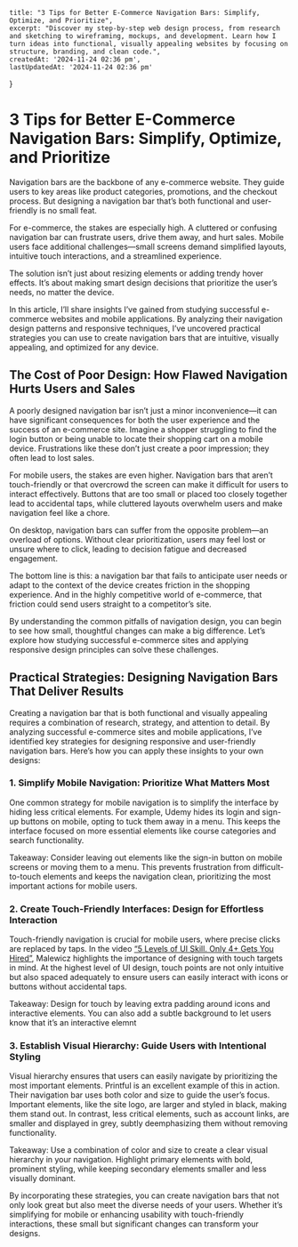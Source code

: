 	title: "3 Tips for Better E-Commerce Navigation Bars: Simplify, Optimize, and Prioritize",
	excerpt: "Discover my step-by-step web design process, from research and sketching to wireframing, mockups, and development. Learn how I turn ideas into functional, visually appealing websites by focusing on structure, branding, and clean code.",
	createdAt: '2024-11-24 02:36 pm',
	lastUpdatedAt: '2024-11-24 02:36 pm'
}

# 3 Tips for Better E-Commerce Navigation Bars: Simplify, Optimize, and Prioritize
Navigation bars are the backbone of any e-commerce website. They guide users to key areas like product categories, promotions, and the checkout process. But designing a navigation bar that’s both functional and user-friendly is no small feat.

For e-commerce, the stakes are especially high. A cluttered or confusing navigation bar can frustrate users, drive them away, and hurt sales. Mobile users face additional challenges—small screens demand simplified layouts, intuitive touch interactions, and a streamlined experience.

The solution isn’t just about resizing elements or adding trendy hover effects. It’s about making smart design decisions that prioritize the user’s needs, no matter the device.

In this article, I’ll share insights I’ve gained from studying successful e-commerce websites and mobile applications. By analyzing their navigation design patterns and responsive techniques, I’ve uncovered practical strategies you can use to create navigation bars that are intuitive, visually appealing, and optimized for any device.
## The Cost of Poor Design: How Flawed Navigation Hurts Users and Sales
A poorly designed navigation bar isn’t just a minor inconvenience—it can have significant consequences for both the user experience and the success of an e-commerce site. Imagine a shopper struggling to find the login button or being unable to locate their shopping cart on a mobile device. Frustrations like these don’t just create a poor impression; they often lead to lost sales.

For mobile users, the stakes are even higher. Navigation bars that aren’t touch-friendly or that overcrowd the screen can make it difficult for users to interact effectively. Buttons that are too small or placed too closely together lead to accidental taps, while cluttered layouts overwhelm users and make navigation feel like a chore.

On desktop, navigation bars can suffer from the opposite problem—an overload of options. Without clear prioritization, users may feel lost or unsure where to click, leading to decision fatigue and decreased engagement.

The bottom line is this: a navigation bar that fails to anticipate user needs or adapt to the context of the device creates friction in the shopping experience. And in the highly competitive world of e-commerce, that friction could send users straight to a competitor’s site.

By understanding the common pitfalls of navigation design, you can begin to see how small, thoughtful changes can make a big difference. Let’s explore how studying successful e-commerce sites and applying responsive design principles can solve these challenges.
## Practical Strategies: Designing Navigation Bars That Deliver Results
Creating a navigation bar that is both functional and visually appealing requires a combination of research, strategy, and attention to detail. By analyzing successful e-commerce sites and mobile applications, I’ve identified key strategies for designing responsive and user-friendly navigation bars. Here’s how you can apply these insights to your own designs:
### 1. Simplify Mobile Navigation: Prioritize What Matters Most
One common strategy for mobile navigation is to simplify the interface by hiding less critical elements. For example, Udemy hides its login and sign-up buttons on mobile, opting to tuck them away in a menu. This keeps the interface focused on more essential elements like course categories and search functionality.

Takeaway: Consider leaving out elements like the sign-in button on mobile screens or moving them to a menu. This prevents frustration from difficult-to-touch elements and keeps the navigation clean, prioritizing the most important actions for mobile users.
### 2. Create Touch-Friendly Interfaces: Design for Effortless Interaction
Touch-friendly navigation is crucial for mobile users, where precise clicks are replaced by taps. In the video [“5 Levels of UI Skill. Only 4+ Gets You Hired”](https://youtu.be/nS1UrJnncWc?si=nx3MumjoF5L4sh1Y), Malewicz highlights the importance of designing with touch targets in mind. At the highest level of UI design, touch points are not only intuitive but also spaced adequately to ensure users can easily interact with icons or buttons without accidental taps.

Takeaway: Design for touch by leaving extra padding around icons and interactive elements. You can also add a subtle background to let users know that it’s an interactive elemnt
### 3. Establish Visual Hierarchy: Guide Users with Intentional Styling
Visual hierarchy ensures that users can easily navigate by prioritizing the most important elements. Printful is an excellent example of this in action. Their navigation bar uses both color and size to guide the user’s focus. Important elements, like the site logo, are larger and styled in black, making them stand out. In contrast, less critical elements, such as account links, are smaller and displayed in grey, subtly deemphasizing them without removing functionality.

Takeaway: Use a combination of color and size to create a clear visual hierarchy in your navigation. Highlight primary elements with bold, prominent styling, while keeping secondary elements smaller and less visually dominant.

By incorporating these strategies, you can create navigation bars that not only look great but also meet the diverse needs of your users. Whether it’s simplifying for mobile or enhancing usability with touch-friendly interactions, these small but significant changes can transform your designs.
